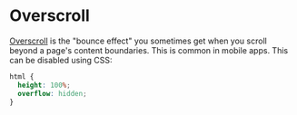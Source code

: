 # Overscroll

[Overscroll](https://developer.mozilla.org/en-US/docs/Web/CSS/overscroll-behavior) is the "bounce effect" you sometimes
get when you scroll beyond a page's content boundaries. This is common in mobile apps. This can be disabled using CSS:

```css
html {
  height: 100%;
  overflow: hidden;
}
```
